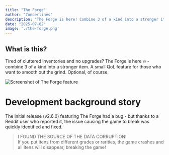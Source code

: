 ```yaml
---
title: "The Forge"
author: "7underlines"
description: "The Forge is here! Combine 3 of a kind into a stronger item. (QoL feature, optional IAP)"
date: "2025-07-02"
image: './the-forge.png'
---
```


## What is this?

Tired of cluttered inventories and no upgrades? The Forge is here 🔥 - combine 3 of a kind into a stronger item. A small QoL feature for those who want to smooth out the grind. Optional, of course.


<Image src={forgeScreenshot} alt="Screenshot of The Forge feature" />

# Development background story

The initial release (v2.6.0) featuring The Forge had a bug - but thanks to a Reddit user who reported it, the issue causing the game to break was quickly identified and fixed.

<BlockQuote author="Obvious_Comedian5111, on Reddit" link="https://www.reddit.com/r/QuickDungeonCrawler/comments/1ljoqeu/comment/n03f8n1/?utm_source=share&utm_medium=web3x&utm_name=web3xcss&utm_term=1&utm_content=share_button">
  I FOUND THE SOURCE OF THE DATA CORRUPTION!  
  <br />
  If you put itens from different grades or rarities, the game crashes and all itens will disappear, breaking the game!
</BlockQuote>